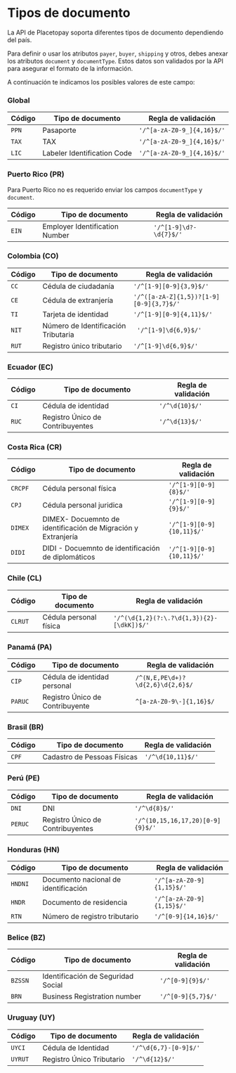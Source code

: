 
# Tipos de documento

La API de Placetopay soporta diferentes tipos de documento dependiendo del país.

Para definir o usar los atributos `payer`, `buyer`, `shipping` y otros, debes anexar los atributos `document` y `documentType`. Estos datos son validados por la API para asegurar el formato de la información.

A continuación te indicamos los posibles valores de este campo:

### Global

Código| Tipo de documento | Regla de validación
---------|----------|----------
 `PPN` | Pasaporte | `'/^[a-zA-Z0-9_]{4,16}$/'`
 `TAX` | TAX | `'/^[a-zA-Z0-9_]{4,16}$/'`
 `LIC` | Labeler Identification Code | `'/^[a-zA-Z0-9_]{4,16}$/'`

### Puerto Rico (PR)

Para Puerto Rico no es requerido enviar los campos `documentType` y `document`.

 Código| Tipo de documento| Regla de validación
---------|----------|------------
 `EIN` | Employer Identification Number|`'/^[1-9]\d?-\d{7}$/'`


### Colombia (CO)

Código| Tipo de documento | Regla de validación
---------|---------- |----------
 `CC` | Cédula de ciudadanía  | `'/^[1-9][0-9]{3,9}$/'`
 `CE` | Cédula de extranjería | `'/^([a-zA-Z]{1,5})?[1-9][0-9]{3,7}$/'`
 `TI` | Tarjeta de identidad| `'/^[1-9][0-9]{4,11}$/'`
 `NIT` | Número de Identificación Tributaria|` '/^[1-9]\d{6,9}$/'`
 `RUT` | Registro único tributario| `'/^[1-9]\d{6,9}$/'`

### Ecuador (EC)

Código| Tipo de documento | Regla de validación
---------|----------|---------
 `CI` | Cédula de identidad|`'/^\d{10}$/'`
 `RUC` | Registro Único de Contribuyentes|`'/^\d{13}$/'`


### Costa Rica (CR)

Código| Tipo de documento | Regla de validación
---------|----------|------------
 `CRCPF` | Cédula personal física |`'/^[1-9][0-9]{8}$/'`
 `CPJ` | Cédula personal juridica |`'/^[1-9][0-9]{9}$/'`
 `DIMEX` | DIMEX- Docuemnto de identificación de Migración y Extranjería|`'/^[1-9][0-9]{10,11}$/'`
 `DIDI` | DIDI - Docuemnto de identificación de diplomáticos|`'/^[1-9][0-9]{10,11}$/'`

### Chile (CL)

Código| Tipo de documento | Regla de validación
---------|----------|------------
 `CLRUT` | Cédula personal física |`'/^(\d{1,2}(?:\.?\d{1,3}){2}-[\dkK])$/'`


### Panamá (PA)

Código| Tipo de documento| Regla de validación
---------|----------|------------
 `CIP` | Cédula de identidad personal| `/^(N,E,PE\d+)?\d{2,6}\d{2,6}$/`
 `PARUC` | Registro Único de Contribuyente| `^[a-zA-Z0-9\-]{1,16}$/`

### Brasil (BR)

 Código| Tipo de documento| Regla de validación
---------|----------|------------
 `CPF` | Cadastro de Pessoas Físicas|`'/^\d{10,11}$/'`


### Perú (PE)

  Código| Tipo de documento| Regla de validación
---------|----------|------------
 `DNI` | DNI|`'/^\d{8}$/'`
  `PERUC` | Registro Único de Contribuyentes|`'/^(10,15,16,17,20)[0-9]{9}$/'`

### Honduras (HN)

 Código| Tipo de documento| Regla de validación
---------|----------|------------
 `HNDNI` | Documento nacional de identificación|`'/^[a-zA-Z0-9]{1,15}$/'`
 `HNDR` | Documento de residencia|`'/^[a-zA-Z0-9]{1,15}$/'`
 `RTN` | Número de registro tributario|`'/^[0-9]{14,16}$/'`

### Belice (BZ)

 Código| Tipo de documento| Regla de validación
---------|----------|------------
 `BZSSN` | Identificación de Seguridad Social|`'/^[0-9]{9}$/'`
 `BRN` | Business Registration number|`'/^[0-9]{5,7}$/'`

 ### Uruguay (UY)

 Código| Tipo de documento| Regla de validación
---------|----------|------------
 `UYCI` | Cédula de Identidad|`'/^\d{6,7}-[0-9]$/'`
 `UYRUT` | Registro Único Tributario|`'/^\d{12}$/'`
